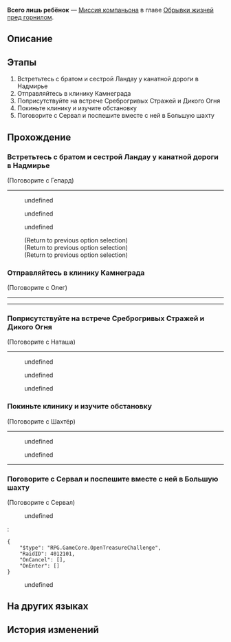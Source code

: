 {{Дополнить|Диалоги.}}
{{Миссия Инфобокс
|id              = 2011403
|Название        = 
|Изображение     = Миссия Освоения Всего лишь ребёнок.png
|Тип             = Миссия компаньона
|События         = 
|Глава           = Обрывки жизней пред горнилом
|Условия         = Завершена [[Миссия компаньона]] ''[[Экспресс времени]]''
|Персонажи       = Гепард; Голос снаружи клиники; Напуганный пострадавший; Наташа; Олег; Первопроходец; Сервал
|СтартЛокация    = Административный район
|Мир             = Ярило-VI
|Локации         = Административный район
|Предыдущая      = Экспресс времени
|Следующая       = ???
|Награды         = Опыт Освоения*350; Звёздный нефрит*60; Рецепт: Одноразовая кинетическая пушка*1 { text = Рецепт: Одноразовая кинетическая пушка }; Конденсированный эфир*5; Shield (Item)*200; "Frozen March"*1 { text = Frozen March }; Кредиты*25 000
}}
'''Всего лишь ребёнок''' — [[Миссия компаньона]] в главе [[Обрывки жизней пред горнилом]].

==Описание==
{{Описание|Благодаря Гепарду Сервал удаётся столкнуться с тенями своего прошлого лицом к лицу.<br />Теперь, когда ушедшие люди и события растворились в метели, Сервал больше ничего не беспокоит.}}

==Этапы==
# Встретьтесь с братом и сестрой Ландау у канатной дороги в Надмирье
# Отправляйтесь в клинику Камнеграда
# Поприсутствуйте на встрече Среброгривых Стражей и Дикого Огня
# Покиньте клинику и изучите обстановку
# Поговорите с Сервал и поспешите вместе с ней в Большую шахту

==Прохождение==
{{Дополнить}}

{{Диалог Конец}}

===Встретьтесь с братом и сестрой Ландау у канатной дороги в Надмирье===
{{Описание миссии|локация=Административный район|Кажется, что для брата и сестры Ландау настал назначенный час. По словам Гепарда, Среброгривые Стражи не смогут отправиться в Подземье без вас. Это заявление льстит вам.<br />Раз уж всё сказано, отправляйтесь к канатной дороге Надмирья, чтобы встретиться с братом и сестрой Ландау, как и обещали.}}
{{Диалог Начало}}

;(Поговорите с Гепард)
----
<!--Unknown TalkSentence: 101013901-->
:{{Диалог|Стрелка}} undefined
:<!--Unknown TalkSentence: 101013903-->
:<!--Unknown TalkSentence: 101013919-->
:{{Диалог|Стрелка}} undefined
:<!--Unknown TalkSentence: 101013905-->
:<!--Unknown TalkSentence: 101013919-->
:{{Диалог|Стрелка}} undefined
:<!--Unknown TalkSentence: 101013907-->
:<!--Unknown TalkSentence: 101013908-->
:<!--Unknown TalkSentence: 101013909-->
:;(Return to previous option selection)
:;(Return to previous option selection)
:;(Return to previous option selection)
{{Диалог Конец}}

===Отправляйтесь в клинику Камнеграда===
{{Описание миссии|локация=Камнеград|Впервые за много лет Среброгривые Стражи вернулись в Подземье, в котором все эти годы царил хаос, и на улицах повсеместно осуждали Стражей и Верховную хранительницу. Однако брат и сестра Ландау вместе с вами пришли, чтобы решить эту проблему.<br />Вам предстоит сопровождать брата и сестру Ландау и Среброгривых Стражей в клинику Наташи, место проведения переговоров. Там Среброгривые Стражи из Надмирья и Дикий Огонь из Подземья проведут свою первую официальную встречу.}}
{{Диалог Начало}}

;(Поговорите с Олег)
----
<!--Unknown TalkSentence: 101028112-->
<!--Unknown TalkSentence: 101028113-->
<!--Unknown TalkSentence: 101028114-->
<!--Unknown TalkSentence: 101028115-->
<!--Unknown TalkSentence: 101028116-->
<!--Unknown TalkSentence: 101028117-->
<!--Unknown TalkSentence: 101028118-->
<!--Unknown TalkSentence: 101028119-->
----
<!--Unknown TalkSentence: 101028110-->
<!--Unknown TalkSentence: 101028111-->
{{Диалог Конец}}

===Поприсутствуйте на встрече Среброгривых Стражей и Дикого Огня===
{{Описание миссии|локация=Клиника Наташи|Стороны прибыли. Хотя клиника маловата, но места для официальной встречи хватит.}}
{{Диалог Начало}}

;(Поговорите с Наташа)
----
<!--Unknown TalkSentence: 101028120-->
<!--Unknown TalkSentence: 101028121-->
<!--Unknown TalkSentence: 101028122-->
<!--Unknown TalkSentence: 101028123-->
<!--Unknown TalkSentence: 101028124-->
<!--Unknown TalkSentence: 101028125-->
<!--Unknown TalkSentence: 101028126-->
<!--Unknown TalkSentence: 101028127-->
<!--Unknown TalkSentence: 101028128-->
<!--Unknown TalkSentence: 101028129-->
:{{Диалог|Стрелка}} undefined
:{{Диалог|Стрелка}} undefined
:{{Диалог|Стрелка}} undefined
<!--Unknown TalkSentence: 101028131-->
<!--Unknown TalkSentence: 101028136-->
<!--Unknown TalkSentence: 101028137-->
<!--Unknown TalkSentence: 101028138-->
<!--Unknown TalkSentence: 101028139-->
<!--Unknown TalkSentence: 101028140-->
<!--Unknown TalkSentence: 101028141-->
{{Диалог Конец}}

===Покиньте клинику и изучите обстановку===
{{Описание миссии|локация=Камнеград|Встреча проходит хорошо, пока внезапная суматоха за пределами клиники не нарушает гармонию. Несколько ваших спутников немедленно бросаются за дверь, чтобы узнать, что происходит. «Я только посмотрю», - думаете вы про себя.<br />Но если не считать нытья, чутьё подсказывает вам, что следующая проблема, с которой вам придётся иметь дело, скорее всего, относится к вашей компетенции - сражаться и мимоходом спасать мир - так что в любом случае выходите и узнайте, что случилось.}}
{{Диалог Начало}}

;(Поговорите с Шахтёр)
----
<!--Unknown TalkSentence: 101028190-->
:{{Диалог|Стрелка}} undefined
:{{Диалог|Стрелка}} undefined
:<!--Unknown TalkSentence: 101028157-->
:<!--Unknown TalkSentence: 101028158-->
<!--Unknown TalkSentence: 101028159-->
<!--Unknown TalkSentence: 101028160-->
<!--Unknown TalkSentence: 101028161-->
<!--Unknown TalkSentence: 101028162-->
<!--Unknown TalkSentence: 101028163-->
<!--Unknown TalkSentence: 101028164-->
<!--Unknown TalkSentence: 101028165-->
<!--Unknown TalkSentence: 101028166-->
<!--Unknown TalkSentence: 101028167-->
<!--Unknown TalkSentence: 101028168-->
<!--Unknown TalkSentence: 101028169-->
----
{{Диалог Конец}}

===Поговорите с Сервал и поспешите вместе с ней в Большую шахту===
{{Описание миссии|локация=Камнеград|Услышав о вторжении монстров Фрагментума в Большую шахту, Среброгривые Стражи и Дикий Огонь немедленно сплотились в единый фронт, и Гепард повёл передовой отряд к месту происшествия.<br />Спасение жизней - это, конечно, работа для Первопроходцев - если вы готовы к этому, то отправляйтесь вместе с Сервал.}}
{{Диалог Начало}}

;(Поговорите с Сервал)
<!--Unknown TalkSentence: 101028189-->
:{{Диалог|Стрелка}} undefined
:<!--Unknown TalkSentence: 101028186-->
:<pre>{
	"$type": "RPG.GameCore.OpenTreasureChallenge",
	"RaidID": 4012101,
	"OnCancel": [],
	"OnEnter": []
}</pre>
:{{Диалог|Выход}} undefined
:<!--Unknown TalkSentence: 101028188-->
{{Диалог Конец}}

==На других языках==
{{На других языках
|en   = Only A Child
|zhs  = 只是孩子
|zht  = 只是孩子
|ja   = まだ子供
|ko   = 그저 아이일 뿐
|es   = Éramos unos niños
|fr   = Que des enfants
|ru   = Всего лишь ребёнок
|th   = เพียงแค่เด็กที่ไร้เดียงสา
|vi   = Chỉ Là Trẻ Nhỏ
|de   = Nur ein Kind
|id   = Cuma Anak Kecil
|pt   = Só uma Criança
}}

==История изменений==
{{История изменений|2.7}}
